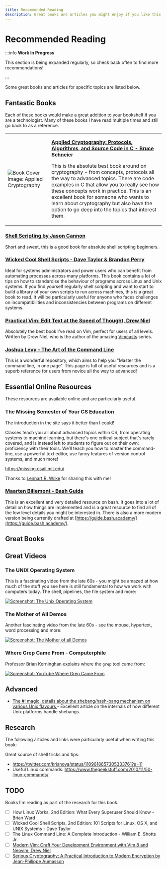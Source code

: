 ```yaml
---
title: Recommended Reading
description: Great books and articles you might enjoy if you like this book!
---
```


# Recommended Reading

:::info **Work In Progress**

This section is being expanded regularly, so check back often to find more recommendations!

:::

Some great books and articles for specific topics are listed below.

## Fantastic Books

Each of these books would make a great addition to your bookshelf if you are a technologist. Many of these books I have read multiple times and still go back to as a reference.


<table>
  <tr>
    <td><img style={{width: '480px'}} alt="Book Cover Image: Applied Cryptography" src={require('./images/applied-cryptography.jpeg').default} /></td>
    <td>
      <p><strong><a href="https://www.amazon.com/Applied-Cryptography-Protocols-Algorithms-Source/dp/0471117099">Applied Cryptography: Protocols, Algorithms, and Source Code in C - Bruce Schneier</a></strong></p>
      <p>This is the absolute best book around on cryptography - from concepts, protocols all the way to advanced topics. There are code examples in C that allow you to really see how these concepts work in practice. This is an excellent book for someone who wants to learn about cryptography but also have the option to go deep into the topics that interest them.</p>
    </td>
  </tr>
</table>

### [Shell Scripting by Jason Cannon](https://www.amazon.com/Shell-Scripting-Automate-Command-Programming-ebook/dp/B015FZAXU6)

Short and sweet, this is a good book for absolute shell scripting beginners.

### [Wicked Cool Shell Scripts - Dave Taylor & Brandon Perry](https://nostarch.com/wcss2)

Ideal for systems administrators and power users who can benefit from automating processes across many platforms. This book contains a lot of tips on how to standardise the behaviour of programs across Linux and Unix systems. If you find yourself regularly shell scripting and want to start to build a library of your own scripts to run across machines, this is a great book to read. It will be particularly useful for anyone who faces challenges on incompatibilities and inconsistencies between programs on different systems.

### [Practical Vim: Edit Text at the Speed of Thought, Drew Niel](https://www.amazon.com/Practical-Vim-Thought-Pragmatic-Programmers/dp/1934356980)

Absolutely the best book I've read on Vim, perfect for users of all levels. Written by Drew Niel, who is the author of the amazing [Vimcasts](http://vimcasts.org/) series.

### [Joshua Levy - The Art of the Command Line](https://github.com/jlevy/the-art-of-command-line)

This is a wonderful repository, which aims to help you "Master the command line, in one page". This page is full of useful resources and is a superb reference for users from novice all the way to advanced!


## Essential Online Resources

These resources are available online and are particularly useful.

### The Missing Semester of Your CS Education

The introduction in the site says it better than I could!

Classes teach you all about advanced topics within CS, from operating systems to machine learning, but there's one critical subject that's rarely covered, and is instead left to students to figure out on their own: proficiency with their tools. We’ll teach you how to master the command-line, use a powerful text editor, use fancy features of version control systems, and much more!

https://missing.csail.mit.edu/

Thanks to [Lennart R. Wilke](https://www.linkedin.com/in/lrwilke/) for sharing this with me!

### [Maarten Billemont - Bash Guide](http://mywiki.wooledge.org/BashGuide)

This is an excellent and very detailed resource on bash. It goes into a lot of detail on how things are implemented and is a great resource to find all of the low level details you might be interested in. There is also a more modern version being currently drafted at [https://guide.bash.academy/](https://guide.bash.academy/).

## Great Books

## Great Videos

### The UNIX Operating System

This is a fascinating video from the late 60s - you might be amazed at how much of the stuff you see here is still fundamental to how we work with computers today. The shell, pipelines, the file system and more:

[![Screenshot: The Unix Operating System](./images/atat-the-unix-operating-system.png)](https://www.youtube.com/watch?v=tc4ROCJYbm0)

### The Mother of All Demos

Another fascinating video from the late 60s - see the mouse, hypertext, word processing and more:

[![Screenshot: The Mother of all Demos](./images/the-mother-of-all-demos.png)](https://www.youtube.com/watch?v=yJDv-zdhzMY)

### Where Grep Came From - Computerphile

Professor Brian Kerninghan explains where the `grep` tool came from:

[![Screenshot: YouTube Where Grep Came From](./images/youtube-where-grep-came-from.png)](https://www.youtube.com/watch?v=NTfOnGZUZDk)

## Advanced

- [The #! magic, details about the shebang/hash-bang mechanism on various Unix flavours
](https://www.in-ulm.de/~mascheck/various/shebang) - Excellent article on the internals of how different Unix platforms handle shebangs.

## Research

The following articles and links were particularly useful when writing this book:

Great source of shell tricks and tips:

- https://twitter.com/krisnova/status/1109618657305333761?s=11
- Useful Linux commands: https://www.thegeekstuff.com/2010/11/50-linux-commands/

## TODO

Books I'm reading as part of the research for this book.

- [ ] How Linux Works, 2nd Edition: What Every Superuser Should Know - Brian Ward
- [ ] Wicked Cool Shell Scripts, 2nd Edition: 101 Scripts for Linux, OS X, and UNIX Systems - Dave Taylor
- [ ] The Linux Command Line: A Complete Introduction - William E. Shotts Jr.
- [ ] [Modern Vim: Craft Your Development Environment with Vim 8 and Neovim, Drew Niel](https://pragprog.com/book/modvim/modern-vim)
- [ ] [Serious Cryptography: A Practical Introduction to Modern Encryption by Jean-Philippe Aumasson](https://smile.amazon.com/Serious-Cryptography-Practical-Introduction-Encryption/dp/1593278268/ref=tmm_pap_swatch_0?_encoding=UTF8&qid=&sr=)
